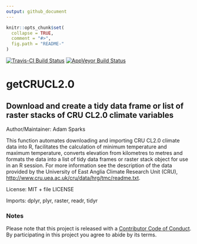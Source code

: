 ```yaml
---
output: github_document
---
```


<!-- README.md is generated from README.Rmd. Please edit that file -->

```r
knitr::opts_chunk$set(
  collapse = TRUE,
  comment = "#>",
  fig.path = "README-"
)
```

[![Travis-CI Build Status](https://travis-ci.org/adamhsparks/getCRUCL2.0.svg?branch=master)](https://travis-ci.org/)
[![AppVeyor Build Status](https://ci.appveyor.com/api/projects/status/github/adamhsparks/getCRUCL2.0?branch=master&svg=true)](https://ci.appveyor.com/project/adamhsparks/getCRUCL2.0)

# getCRUCL2.0
## Download and create a tidy data frame or list of raster stacks of CRU CL2.0 climate variables

Author/Maintainer: Adam Sparks

This function automates downloading and importing CRU CL2.0 climate
data into R, facilitates the calculation of minimum temperature and
maximum temperature, converts elevation from kilometres to metres and
formats the data into a list of tidy data frames or raster stack object for 
use in an R session. For more information see the description of the data
provided by the University of East Anglia Climate Research Unit (CRU),
<http://www.cru.uea.ac.uk/cru/data/hrg/tmc/readme.txt>.
    
License: MIT + file LICENSE

Imports:
    dplyr,
    plyr,
    raster,
    readr,
    tidyr

### Notes    
Please note that this project is released with a [Contributor Code of Conduct](CONDUCT.md).
By participating in this project you agree to abide by its terms.
